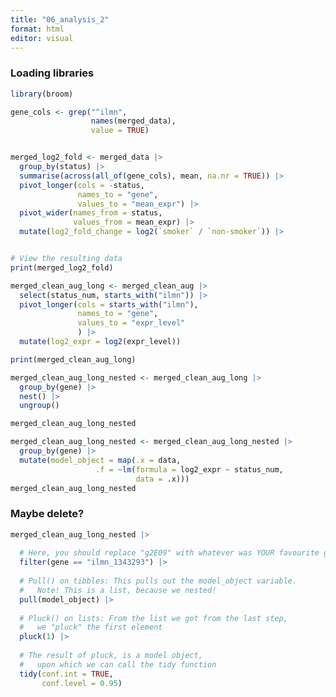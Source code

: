```yaml
---
title: "06_analysis_2"
format: html
editor: visual
---
```


### Loading libraries

```r
library(broom)
```

```r
gene_cols <- grep("^ilmn",
                  names(merged_data),
                  value = TRUE)


merged_log2_fold <- merged_data |> 
  group_by(status) |> 
  summarise(across(all_of(gene_cols), mean, na.nr = TRUE)) |> 
  pivot_longer(cols = -status,
               names_to = "gene",
               values_to = "mean_expr") |> 
  pivot_wider(names_from = status, 
              values_from = mean_expr) |> 
  mutate(log2_fold_change = log2(`smoker` / `non-smoker`)) |> 


# View the resulting data
print(merged_log2_fold)

```

```r
merged_clean_aug_long <- merged_clean_aug |> 
  select(status_num, starts_with("ilmn")) |> 
  pivot_longer(cols = starts_with("ilmn"),
               names_to = "gene",
               values_to = "expr_level"
               ) |> 
  mutate(log2_expr = log2(expr_level)) 

print(merged_clean_aug_long)
```

```r
merged_clean_aug_long_nested <- merged_clean_aug_long |> 
  group_by(gene) |> 
  nest() |>  
  ungroup()

merged_clean_aug_long_nested
```

```r
merged_clean_aug_long_nested <- merged_clean_aug_long_nested |> 
  group_by(gene) |> 
  mutate(model_object = map(.x = data,
                   .f = ~lm(formula = log2_expr ~ status_num,
                            data = .x)))
merged_clean_aug_long_nested
```

### Maybe delete?

```r
merged_clean_aug_long_nested |>
  
  # Here, you should replace "g2E09" with whatever was YOUR favourite gene!
  filter(gene == "ilmn_1343293") |> 
  
  # Pull() on tibbles: This pulls out the model_object variable.
  #   Note! This is a list, because we nested!
  pull(model_object) |> 
  
  # Pluck() on lists: From the list we got from the last step,
  #   we "pluck" the first element
  pluck(1) |>
  
  # The result of pluck, is a model object,
  #   upon which we can call the tidy function
  tidy(conf.int = TRUE,
       conf.level = 0.95)
```

```r

```
